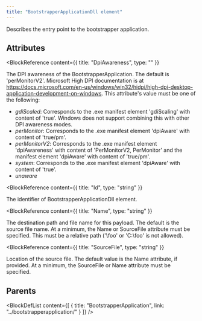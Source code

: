 ```yaml
---
title: "BootstrapperApplicationDll element"
---
```



Describes the entry point to the bootstrapper application.


## Attributes

<BlockWrapper>

  <BlockReference
    content={{
      title: "DpiAwareness",
      type: ""
    }}
  >
  The DPI awareness of the BootstrapperApplication. The default is 'perMonitorV2'. Microsoft High DPI documentation is at https://docs.microsoft.com/en-us/windows/win32/hidpi/high-dpi-desktop-application-development-on-windows. This attribute's value must be one of the following:
  - *gdiScaled*: Corresponds to the .exe manifest element 'gdiScaling' with content of 'true'. Windows does not support combining this with other DPI awareness modes.
  - *perMonitor*: Corresponds to the .exe manifest element 'dpiAware' with content of 'true/pm'.
  - *perMonitorV2*: Corresponds to the .exe manifest element 'dpiAwareness' with content of 'PerMonitorV2, PerMonitor' and the manifest element 'dpiAware' with content of 'true/pm'.
  - *system*: Corresponds to the .exe manifest element 'dpiAware' with content of 'true'.
  - *unaware*
  </BlockReference>

  <BlockReference
    content={{
      title: "Id",
      type: "string"
    }}
  >
  The identifier of BootstrapperApplicationDll element.
  </BlockReference>

  <BlockReference
    content={{
      title: "Name",
      type: "string"
    }}
  >
  The destination path and file name for this payload.
   The default is the source file name.
   At a minimum, the Name or SourceFile attribute must be specified.
   This must be a relative path ('\foo' or 'C:\foo' is not allowed).
  </BlockReference>

  <BlockReference
    content={{
      title: "SourceFile",
      type: "string"
    }}
  >
  Location of the source file.
   The default value is the Name attribute, if provided.
   At a minimum, the SourceFile or Name attribute must be specified.
  </BlockReference>

</BlockWrapper>


## Parents

<BlockDefList content={[
    {
      title: "BootstrapperApplication",
      link: "../bootstrapperapplication/"
    }
  ]}
/>